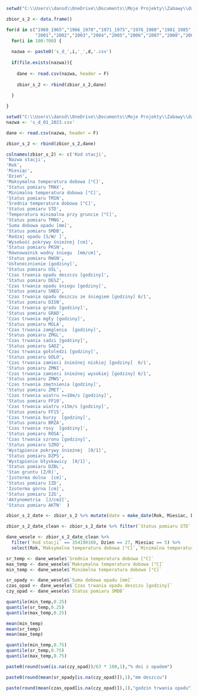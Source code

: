 ```{r}
setwd("C:\\Users\\dansd\\OneDrive\\Documents\\Moje Projekty\\Zabawy\\data_synop")

zbior_s_2 <- data.frame()

for(d in c("1960_1965","1966_1970","1971_1975","1976_1980","1981_1985","1986_1990","1991_1995","1996_2000",
           "2001","2002","2003","2004","2005","2006","2007","2008","2009","2010","2011","2012","2013","2014","2015","2016","2017","2018","2019","2020","2021","2022"))
  for(i in 100:700) {
  
  nazwa <- paste0('s_d_',i,'_',d,'.csv')
  
  if(file.exists(nazwa)){
    
    dane <- read.csv(nazwa, header = F)
  
    zbior_s_2 <- rbind(zbior_s_2,dane)
    
  }

}
```

```{r}
setwd("C:\\Users\\dansd\\OneDrive\\Documents\\Moje Projekty\\Zabawy\\data_synop")
nazwa <- 's_d_01_2023.csv'

dane <- read.csv(nazwa, header = F)

zbior_s_2 <- rbind(zbior_s_2,dane)
```


```{r}
colnames(zbior_s_2) <- c('Kod stacji',
'Nazwa stacji',
'Rok',
'Miesiąc',
'Dzień',
'Maksymalna temperatura dobowa [°C]',
'Status pomiaru TMAX',
'Minimalna temperatura dobowa [°C]',
'Status pomiaru TMIN',
'Średnia temperatura dobowa [°C]',
'Status pomiaru STD',
'Temperatura minimalna przy gruncie [°C]',
'Status pomiaru TMNG',
'Suma dobowa opadu [mm]',
'Status pomiaru SMDB',
'Rodzaj opadu [S/W/ ]',
'Wysokość pokrywy śnieżnej [cm]',
'Status pomiaru PKSN',
'Równoważnik wodny śniegu  [mm/cm]',
'Status pomiaru RWSN',
'Usłonecznienie [godziny]',
'Status pomiaru USL',
'Czas trwania opadu deszczu [godziny]',
'Status pomiaru DESZ',
'Czas trwania opadu śniegu [godziny]',
'Status pomiaru SNEG',
'Czas trwania opadu deszczu ze śniegiem [godziny] 6/1',
'Status pomiaru DISN',
'Czas trwania gradu [godziny]',
'Status pomiaru GRAD',
'Czas trwania mgły [godziny]',
'Status pomiaru MGLA',
'Czas trwania zamglenia  [godziny]',
'Status pomiaru ZMGL',
'Czas trwania sadzi [godziny]',
'Status pomiaru SADZ',
'Czas trwania gołoledzi [godziny]',
'Status pomiaru GOLO',
'Czas trwania zamieci śnieżnej niskiej [godziny]  6/1',
'Status pomiaru ZMNI',
'Czas trwania zamieci śnieżnej wysokiej [godziny] 6/1',
'Status pomiaru ZMWS',
'Czas trwania zmętnienia [godziny]',
'Status pomiaru ZMET',
'Czas trwania wiatru >=10m/s [godziny]',
'Status pomiaru FF10',
'Czas trwania wiatru >15m/s [godziny]',
'Status pomiaru FF15',
'Czas trwania burzy  [godziny]',
'Status pomiaru BRZA',
'Czas trwania rosy  [godziny]',
'Status pomiaru ROSA',
'Czas trwania szronu [godziny]',
'Status pomiaru SZRO',
'Wystąpienie pokrywy śnieżnej  [0/1]',
'Status pomiaru DZPS',
'Wystąpienie błyskawicy  [0/1]',
'Status pomiaru DZBL',
'Stan gruntu [Z/R]',
'Izoterma dolna  [cm]',
'Status pomiaru IZD',
'Izoterma górna [cm]',
'Status pomiaru IZG',
'Aktynometria  [J/cm2]',
'Status pomiaru AKTN'  )
```


```{r}
zbior_s_2_date <- zbior_s_2 %>% mutate(date = make_date(Rok, Miesiac, Dzien))

zbior_s_2_date_clean <- zbior_s_2_date %>% filter(`Status pomiaru STD` != 8 | is.na(`Status pomiaru STD`))
```


```{r}
dane_wesele <- zbior_s_2_date_clean %>%
  filter(`Kod stacji` == 354190160, Dzien == 27, Miesiac == 5) %>% 
  select(Rok,`Maksymalna temperatura dobowa [°C]`,`Minimalna temperatura dobowa [°C]`,`Srednia temperatura dobowa [°C]`,`Suma dobowa opadu [mm]`,`Czas trwania opadu deszczu [godziny]`,`Status pomiaru SMDB`)
```

```{r}
sr_temp <- dane_wesele$`Srednia temperatura dobowa [°C]`
max_temp <- dane_wesele$`Maksymalna temperatura dobowa [°C]`
min_temp <- dane_wesele$`Minimalna temperatura dobowa [°C]`

sr_opady <- dane_wesele$`Suma dobowa opadu [mm]`
czas_opad <- dane_wesele$`Czas trwania opadu deszczu [godziny]`
czy_opad <- dane_wesele$`Status pomiaru SMDB`
```

```{r}
quantile(min_temp,0.25) 
quantile(sr_temp,0.25)
quantile(max_temp,0.25)

mean(min_temp)
mean(sr_temp)
mean(max_temp)

quantile(min_temp,0.75) 
quantile(sr_temp,0.75)
quantile(max_temp,0.75)
```
```{r}
paste0(round(sum(is.na(czy_opad))/63 * 100,1),"% dni z opadem")

paste0(round(mean(sr_opady[is.na(czy_opad)]),1),"mm deszczu")

paste(round(mean(czas_opad[is.na(czy_opad)]),1),"godzin trwania opadu")
 
```
```{r}

```

